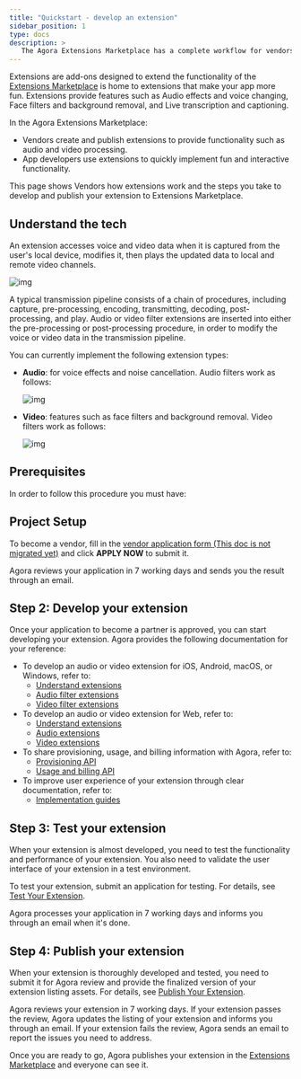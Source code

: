 ```yaml
---
title: "Quickstart - develop an extension"
sidebar_position: 1
type: docs
description: >
   The Agora Extensions Marketplace has a complete workflow for vendors to develop and distribute extensions. This page walks through each step in the workflow.
---
```



Extensions are add-ons designed to extend the functionality of the <Vpd k="SDK" /> [Extensions Marketplace](https://www.agora.io/en/agora-extensions-marketplace/) is home to extensions that make your app more fun. Extensions provide features such as Audio effects and voice changing, Face filters and background removal, and Live transcription and captioning.

In the Agora Extensions Marketplace:
- Vendors create and publish extensions to provide functionality such as audio and video processing.
- App developers use extensions to quickly implement fun and interactive functionality.

This page shows Vendors how extensions work and the steps you take to develop and publish your extension to Extensions Marketplace.

<NoExtensions />

## Understand the tech

An extension accesses voice and video data when it is captured from the user's local device, modifies it, then plays the updated data to local and remote video channels.

![img](/images/video-sdk/extension-callflow.svg)

A typical transmission pipeline consists of a chain of procedures, including capture, pre-processing, encoding, transmitting, decoding, post-processing, and play. Audio or video filter extensions are inserted into either the pre-processing or post-processing procedure, in order to modify the voice or video data in the transmission pipeline.

You can currently implement the following extension types:

- **Audio**: for voice effects and noise cancellation. Audio filters work as follows:

    ![img](/images/video-sdk/extension-audio-filter.png)


- **Video**: features such as face filters and background removal. Video filters work as follows:

    ![img](/images/video-sdk/extension-video-filter.png)



## Prerequisites

In order to follow this procedure you must have:

<Prerequisites />

## Project Setup

To become a vendor, fill in the [vendor application form (This doc is not migrated yet)](https://www.agora.io/en/extensions-marketplace/vendor-application/) and click **APPLY NOW** to submit it.

Agora reviews your application in 7 working days and sends you the result through an email.


## Step 2: Develop your extension

Once your application to become a partner is approved, you can start developing your extension. Agora provides the following documentation for your reference:

- To develop an audio or video extension for iOS, Android, macOS, or Windows, refer to:
  - [Understand extensions](./plugin?platform=Android)
  - [Audio filter extensions](./audio_filter_android)
  - [Video filter extensions](./video_filter_android)
- To develop an audio or video extension for Web, refer to:
  - [Understand extensions](./plugin_web_ng)
  - [Audio extensions](./audio_processor_web_ng)
  - [Video extensions](./video_processor_web_ng)
- To share provisioning, usage, and billing information with Agora, refer to:
  - [Provisioning API](./provisioning)
  - [Usage and billing API](./usage)
- To improve user experience of your extension through clear documentation, refer to:
	- [Implementation guides](./implementation-guide)

## Step 3: Test your extension

When your extension is almost developed, you need to test the functionality and performance of your extension. You also need to validate the user interface of your extension in a test environment.

To test your extension, submit an application for testing. For details, see [Test Your Extension](./test_extension).

Agora processes your application in 7 working days and informs you through an email when it's done.

## Step 4: Publish your extension

When your extension is thoroughly developed and tested, you need to submit it for Agora review and provide the finalized version of your extension listing assets. For details, see [Publish Your Extension](./publish-extension).

Agora reviews your extension in 7 working days. If your extension passes the review, Agora updates the listing of your extension and informs you through an email. If your extension fails the review, Agora sends an email to report the issues you need to address.

Once you are ready to go, Agora publishes your extension in the [Extensions Marketplace](https://www.agora.io/en/agora-extensions-marketplace/) and everyone can see it.